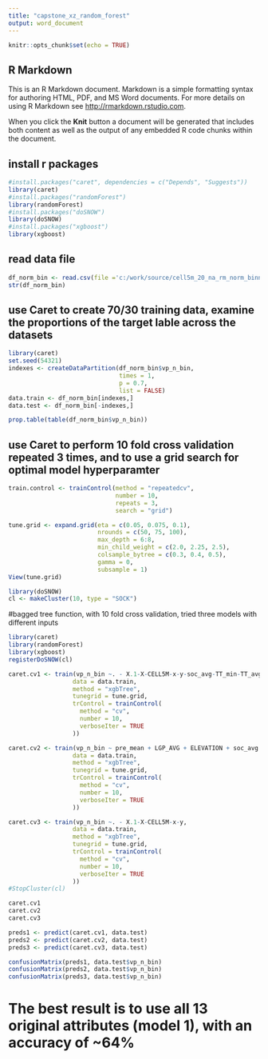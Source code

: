 ---
title: "capstone_xz_random_forest"
output: word_document
---

```{r setup, include=FALSE}
knitr::opts_chunk$set(echo = TRUE)
```

## R Markdown

This is an R Markdown document. Markdown is a simple formatting syntax for authoring HTML, PDF, and MS Word documents. For more details on using R Markdown see <http://rmarkdown.rstudio.com>.

When you click the **Knit** button a document will be generated that includes both content as well as the output of any embedded R code chunks within the document.

## install r packages

```{r}
#install.packages("caret", dependencies = c("Depends", "Suggests"))
library(caret)
#install.packages("randomForest")
library(randomForest)
#install.packages("doSNOW")
library(doSNOW)
#install.packages("xgboost")
library(xgboost)
```


## read data file

``` {r}
df_norm_bin <- read.csv(file ='c:/work/source/cell5m_20_na_rm_norm_binnedTarget.csv', stringsAsFactors = TRUE)
str(df_norm_bin)

```

## use Caret to create 70/30 training data, examine the proportions of the target lable across the datasets

``` {r}
library(caret)
set.seed(54321)
indexes <- createDataPartition(df_norm_bin$vp_n_bin, 
                               times = 1,
                               p = 0.7,
                               list = FALSE)
data.train <- df_norm_bin[indexes,]
data.test <- df_norm_bin[-indexes,]

prop.table(table(df_norm_bin$vp_n_bin))


```

## use Caret to perform 10 fold cross validation repeated 3 times, and to use a grid search for optimal model hyperparamter

``` {r}
train.control <- trainControl(method = "repeatedcv",
                              number = 10,
                              repeats = 3,
                              search = "grid")

tune.grid <- expand.grid(eta = c(0.05, 0.075, 0.1), 
                         nrounds = c(50, 75, 100), 
                         max_depth = 6:8,
                         min_child_weight = c(2.0, 2.25, 2.5), 
                         colsample_bytree = c(0.3, 0.4, 0.5),
                         gamma = 0,
                         subsample = 1)
View(tune.grid)

library(doSNOW)
cl <- makeCluster(10, type = "SOCK")
```

#bagged tree function, with 10 fold cross validation, tried three models with different inputs

``` {r}
library(caret)
library(randomForest)
library(xgboost)
registerDoSNOW(cl)

caret.cv1 <- train(vp_n_bin ~. - X.1-X-CELL5M-x-y-soc_avg-TT_min-TT_avg,
                  data = data.train,
                  method = "xgbTree",
                  tunegrid = tune.grid,
                  trControl = trainControl(
                    method = "cv",
                    number = 10, 
                    verboseIter = TRUE
                  ))

caret.cv2 <- train(vp_n_bin ~ pre_mean + LGP_AVG + ELEVATION + soc_avg + PN05_RUR + TT_min + FS_2012_TX + AEZ8_CLAS, 
                  data = data.train,
                  method = "xgbTree",
                  tunegrid = tune.grid,
                  trControl = trainControl(
                    method = "cv",
                    number = 10, 
                    verboseIter = TRUE
                  ))

caret.cv3 <- train(vp_n_bin ~. - X.1-X-CELL5M-x-y, 
                  data = data.train,
                  method = "xgbTree",
                  tunegrid = tune.grid,
                  trControl = trainControl(
                    method = "cv",
                    number = 10, 
                    verboseIter = TRUE
                  ))
#StopCluster(cl)

caret.cv1
caret.cv2
caret.cv3

preds1 <- predict(caret.cv1, data.test)
preds2 <- predict(caret.cv2, data.test)
preds3 <- predict(caret.cv3, data.test)

confusionMatrix(preds1, data.test$vp_n_bin)
confusionMatrix(preds2, data.test$vp_n_bin)
confusionMatrix(preds3, data.test$vp_n_bin)
```
# The best result is to use all 13 original attributes (model 1), with an accuracy of ~64%